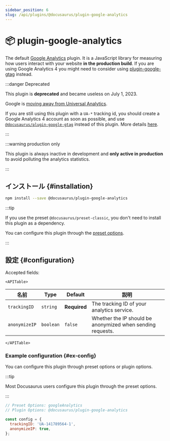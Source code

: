 ```yaml
---
sidebar_position: 6
slug: /api/plugins/@docusaurus/plugin-google-analytics
---
```


# 📦 plugin-google-analytics


The default [Google Analytics](https://developers.google.com/analytics/devguides/collection/analyticsjs/) plugin. It is a JavaScript library for measuring how users interact with your website **in the production build**. If you are using Google Analytics 4 you might need to consider using [plugin-google-gtag](./plugin-google-gtag.mdx) instead.

:::danger Deprecated

This plugin is **deprecated** and became useless on July 1, 2023.

Google is [moving away from Universal Analytics](https://blog.google/products/marketingplatform/analytics/prepare-for-future-with-google-analytics-4/).

If you are still using this plugin with a `UA-*` tracking id, you should create a Google Analytics 4 account as soon as possible, and use [`@docusaurus/plugin-google-gtag`](./plugin-google-gtag.mdx) instead of this plugin. More details [here](https://github.com/facebook/docusaurus/issues/7221).

:::

:::warning production only

This plugin is always inactive in development and **only active in production** to avoid polluting the analytics statistics.

:::

## インストール {#installation}

```bash npm2yarn
npm install --save @docusaurus/plugin-google-analytics
```

:::tip

If you use the preset `@docusaurus/preset-classic`, you don't need to install this plugin as a dependency.

You can configure this plugin through the [preset options](../../using-plugins.mdx#docusauruspreset-classic).

:::

## 設定 {#configuration}

Accepted fields:

```mdx-code-block
<APITable>
```

| 名前            | Type      | Default      | 説明                                                         |
| ------------- | --------- | ------------ | ---------------------------------------------------------- |
| `trackingID`  | `string`  | **Required** | The tracking ID of your analytics service.                 |
| `anonymizeIP` | `boolean` | `false`      | Whether the IP should be anonymized when sending requests. |

```mdx-code-block
</APITable>
```

### Example configuration {#ex-config}

You can configure this plugin through preset options or plugin options.

:::tip

Most Docusaurus users configure this plugin through the preset options.

:::

```js config-tabs
// Preset Options: googleAnalytics
// Plugin Options: @docusaurus/plugin-google-analytics

const config = {
  trackingID: 'UA-141789564-1',
  anonymizeIP: true,
};
```
